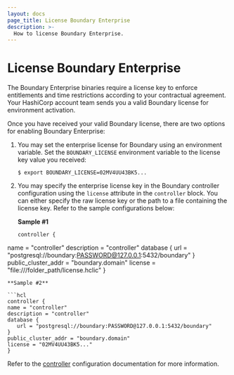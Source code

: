 ```yaml
---
layout: docs
page_title: License Boundary Enterprise
description: >-
  How to license Boundary Enterprise.
---
```


# License Boundary Enterprise

The Boundary Enterprise binaries require a license key to enforce entitlements and time restrictions according to your contractual agreement.
Your HashiCorp account team sends you a valid Boundary license for environment activation.

Once you have received your valid Boundary license, there are two options for enabling Boundary Enterprise:

1. You may set the enterprise license for Boundary using an environment variable.
Set the `BOUNDARY_LICENSE` environment variable to the license key value you received:

   `$ export BOUNDARY_LICENSE=02MV4UU43BK5...`

1. You may specify the enterprise license key in the Boundary controller configuration using the `license` attribute in the `controller` block.
You can either specify the raw license key or the path to a file containing the license key.
Refer to the sample configurations below:

   **Sample #1**

   ```hcl
   controller {
  name = "controller"
  description = "controller"
  database {
      url = "postgresql://boundary:PASSWORD@127.0.0.1:5432/boundary"
  }
  public_cluster_addr = "boundary.domain"
  license = "file:///folder_path/license.hclic"
   }
   ```
   **Sample #2**

   ```hcl
   controller {
  name = "controller"
  description = "controller"
  database {
      url = "postgresql://boundary:PASSWORD@127.0.0.1:5432/boundary"
  }
  public_cluster_addr = "boundary.domain"
  license = "02MV4UU43BK5..."
   }
   ```

   Refer to the [controller](/docs/configuration/controller) configuration  documentation for more information.